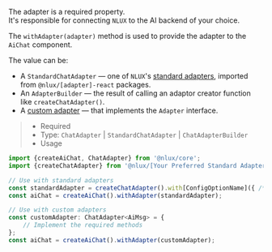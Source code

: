 The adapter is a required property.<br />
It's responsible for connecting `NLUX` to the AI backend of your choice.

The `withAdapter(adapter)` method is used to provide the adapter to the `AiChat` component.

The value can be:<br />
* A `StandardChatAdapter` — one of `NLUX`'s [standard adapters](/api/adapters), imported from `@nlux/[adapter]-react` packages.<br />
* An `AdapterBuilder` — the result of calling an adaptor creator function like `createChatAdapter()`.
* A [custom adapter](/learn/adapters/custom-adapters) — that implements the `Adapter` interface.<br />

> * Required
> * Type: `ChatAdapter` | `StandardChatAdapter` | `ChatAdapterBuilder`
> * Usage

```ts
import {createAiChat, ChatAdapter} from '@nlux/core';
import {createChatAdapter} from '@nlux/[Your Preferred Standard Adapter]';

// Use with standard adapters
const standardAdapter = createChatAdapter().with[ConfigOptionName]({ /* options */ });
const aiChat = createAiChat().withAdapter(standardAdapter);

// Use with custom adapters
const customAdapter: ChatAdapter<AiMsg> = {
    // Implement the required methods
};
const aiChat = createAiChat().withAdapter(customAdapter);

```
